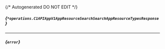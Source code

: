 {/* Autogenerated DO NOT EDIT  */}

##### *{`*operations.C1APIAppV1AppResourceSearchSearchAppResourceTypesResponse`}*
<Collapsible defaultOpen openLabel={Labels.showProperties} closeLabel={Labels.hideProperties}>
    <C1APIAppV1AppResourceSearchSearchAppResourceTypesResponse/>
</Collapsible>

---
##### *{`error`}*


